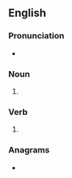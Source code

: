 {{also|Lucks}}
==English==

===Pronunciation===
* {{rhymes|ʌks|lang=en}}

===Noun===
{{head|en|noun plural form}}

# {{plural of|luck|lang=en}}

===Verb===
{{head|en|verb form}}

# {{en-third-person singular of|luck}}

===Anagrams===
* {{anagrams|en|a=cklsu|sculk}}
